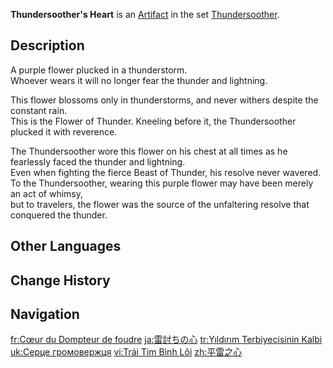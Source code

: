 {{Artifact Infobox
|image = Item Thundersoother's Heart.png
|set   = Thundersoother
|piece = Flower of Life
}}
{{Description|A flower that blooms even amidst ferocious thunder and lightning. To this day, it still grants courage to travelers in thunderstorms.}}
'''Thundersoother's Heart''' is an [[Artifact]] in the set [[Thundersoother]].

==Description==
A purple flower plucked in a thunderstorm.<br>Whoever wears it will no longer fear the thunder and lightning.

This flower blossoms only in thunderstorms, and never withers despite the constant rain.<br>This is the Flower of Thunder. Kneeling before it, the Thundersoother plucked it with reverence.

The Thundersoother wore this flower on his chest at all times as he fearlessly faced the thunder and lightning.<br>Even when fighting the fierce Beast of Thunder, his resolve never wavered.<br>To the Thundersoother, wearing this purple flower may have been merely an act of whimsy,<br>but to travelers, the flower was the source of the unfaltering resolve that conquered the thunder.

==Other Languages==
{{Other Languages
|en       = Thundersoother's Heart
|zhs      = 平雷之心
|zhs_rm   = Píng Léi zhī Xīn
|zht      = 平雷之心
|zht_rm   = Píng Léi zhī Xīn
|zh_tl    = Thunder-Soothing Heart
|ja       = 雷討ちの心
|ja_rm    = Kaminari-uchi no Kokoro
|ja_tl    = Thunder-Conqueror's Heart
|ko       = 뇌전 정복자의 마음
|ko_rm    = Noejeon Jeongbokja-ui Maeum
|ko_tl    = Heart of the Thunderbolts-Conqueror
|es       = Corazón del Domador de Truenos
|es_tl    = Thundertamer's Heart
|fr       = Cœur du Dompteur de foudre
|fr_tl    = Heart of the Lightning Tamer
|ru       = Сердце усмиряющего гром
|ru_tl    = Thundersoother's Heart
|th       = Thundersoother's Heart
|vi       = Trái Tim Bình Lôi
|vi_tl    = 
|de       = Herz des Donnerbändigers
|de_tl    = Heart of the Thunder Tamer
|id       = Thundersoother's Heart
|pt       = Coração do Domador de Raios
|pt_tl    = 
|tr       = Yıldırım Terbiyecisinin Kalbi
|tr_tl    = Lightning Tamer's Heart
|it       = Cuore del Domatore di tuoni
|it_tl    = Heart of the Thunder Tamer
}}

==Change History==
{{Change History|1.0}}

==Navigation==
{{Artifact Set Navbox|Thundersoother}}

[[fr:Cœur du Dompteur de foudre]]
[[ja:雷討ちの心]]
[[tr:Yıldırım Terbiyecisinin Kalbi]]
[[uk:Серце громовержця]]
[[vi:Trái Tim Bình Lôi]]
[[zh:平雷之心]]